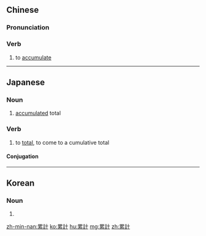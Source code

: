 {{also|累计}}
==Chinese==
{{zh-forms|s=累计}}

===Pronunciation===
{{zh-pron
|m=lěijì
|mn=lúi-kè/lūi-kè
|cat=v
}}

===Verb===
{{zh-verb}}

# to [[accumulate]]

----

==Japanese==
{{ja-kanjitab|るい|けい|yomi=on}}

===Noun===
{{ja-noun|るいけい}}

# [[accumulated]] total

===Verb===
{{ja-verb-suru|tr=trans|るいけい}}

# to [[total]], to come to a cumulative total

====Conjugation====
{{ja-suru|るいけい}}
----
==Korean==
{{ko-hanjatab}}

===Noun===
{{ko-noun|hj|hangeul=누계}}

# {{hanja form of|누계|total}}

[[zh-min-nan:累計]]
[[ko:累計]]
[[hu:累計]]
[[mg:累計]]
[[zh:累計]]